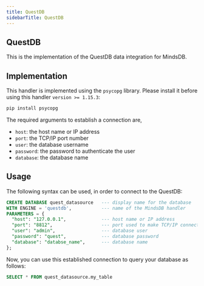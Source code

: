```yaml
---
title: QuestDB
sidebarTitle: QuestDB
---
```


## QuestDB

This is the implementation of the QuestDB data integration for MindsDB.

## Implementation

This handler is implemented using the `psycopg` library. Please install it before using this handler `version >= 1.15.3`:

```bash
pip install psycopg
```

The required arguments to establish a connection are,

- `host`: the host name or IP address
- `port`: the TCP/IP port number
- `user`: the database username
- `password`: the password to authenticate the user
- `database`: the database name

## Usage

The following syntax can be used, in order to connect to the QuestDB:

```sql
CREATE DATABASE quest_datasource   --- display name for the database
WITH ENGINE = 'questdb',           --- name of the MindsDB handler
PARAMETERS = {
  "host": "127.0.0.1",             --- host name or IP address
  "port": "8812",                  --- port used to make TCP/IP connection
  "user": "admin",                 --- database user
  "password": "quest",             --- database password
  "database": "databse_name",      --- database name
};
```

Now, you can use this established connection to query your database as follows:

```sql
SELECT * FROM quest_datasource.my_table
```
